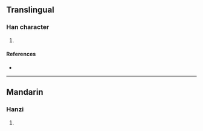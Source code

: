 {{character info/new}}
==Translingual==

===Han character===
{{Han char|rn=98|rad=瓦|as=10|sn=15|four=|canj=TCMVN|ids=⿰兼瓦}}

# {{defn|Han|sort=瓦10}}

====References====
* {{Han ref|kx=0751.100|dkj=21571|dj=1159.080|hdz=21430.040|uh=7509|ud=29961}}

----

==Mandarin==

===Hanzi===
{{cmn-hanzi|pin=[[xián]] ([[xian2]])|wg=hsien<sup>2</sup>}}

# {{defn|lang=cmn|sort=瓦10}}
